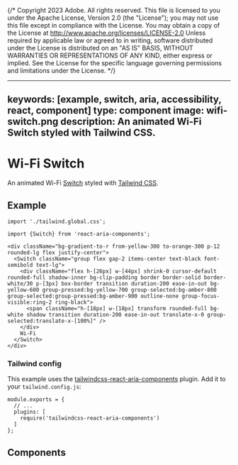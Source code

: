 {/* Copyright 2023 Adobe. All rights reserved.
This file is licensed to you under the Apache License, Version 2.0 (the "License");
you may not use this file except in compliance with the License. You may obtain a copy
of the License at http://www.apache.org/licenses/LICENSE-2.0
Unless required by applicable law or agreed to in writing, software distributed under
the License is distributed on an "AS IS" BASIS, WITHOUT WARRANTIES OR REPRESENTATIONS
OF ANY KIND, either express or implied. See the License for the specific language
governing permissions and limitations under the License. */}



---
keywords: [example, switch, aria, accessibility, react, component]
type: component
image: wifi-switch.png
description: An animated Wi-Fi Switch styled with Tailwind CSS.
---

# Wi-Fi Switch

An animated Wi-Fi [Switch](../Switch.html) styled with [Tailwind CSS](https://tailwindcss.com/).

## Example

```tsx import
import './tailwind.global.css';
```

```tsx example standalone
import {Switch} from 'react-aria-components';

<div className="bg-gradient-to-r from-yellow-300 to-orange-300 p-12 rounded-lg flex justify-center">
  <Switch className="group flex gap-2 items-center text-black font-semibold text-lg">
    <div className="flex h-[26px] w-[44px] shrink-0 cursor-default rounded-full shadow-inner bg-clip-padding border border-solid border-white/30 p-[3px] box-border transition duration-200 ease-in-out bg-yellow-600 group-pressed:bg-yellow-700 group-selected:bg-amber-800 group-selected:group-pressed:bg-amber-900 outline-none group-focus-visible:ring-2 ring-black">
      <span className="h-[18px] w-[18px] transform rounded-full bg-white shadow transition duration-200 ease-in-out translate-x-0 group-selected:translate-x-[100%]" />
    </div>
    Wi-Fi
  </Switch>
</div>
```

### Tailwind config

This example uses the [tailwindcss-react-aria-components](../styling.html#plugin) plugin. Add it to your `tailwind.config.js`:

```tsx
module.exports = {
  // ...
  plugins: [
    require('tailwindcss-react-aria-components')
  ]
};
```

## Components

<section className={styles.cardGroup} data-size="small">

<ExampleCard
  url="../Switch.html"
  title="Switch"
  description="A switch allows a user to turn a setting on or off.">
  <Switch />
</ExampleCard>

</section>

